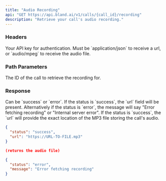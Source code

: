 ```yaml
---
title: "Audio Recording"  
api: "GET https://api.bland.ai/v1/calls/{call_id}/recording"
description: "Retrieve your call's audio recording."
---
```


### Headers

<ParamField header="authorization" type="string">
  Your API key for authentication.
</ParamField>

<ParamField header="accept" type="string">
  Must be `application/json` to receive a url, or `audio/mpeg` to receive the audio file.
</ParamField>

### Path Parameters

<ParamField path="call_id" type="string">
  The ID of the call to retrieve the recording for.
</ParamField>

### Response

<ResponseField name="status" type="string">
  Can be `success` or `error`.
</ResponseField>

<ResponseField name="message" type="string">
  If the status is `success`, the `url` field will be present.
  Alternatively if the status is `error`, the message will say "Error fetching recording" or "Internal server error".
</ResponseField>

<ResponseField name="url" type="string">
  If the status is `success`, the `url` will provide the exact location of the MP3 file storing the call's audio.
</ResponseField>


<ResponseExample>

```json Success response
{
  "status": "success",
  "url": "https://URL-TO-FILE.mp3"
}
```

```json Success response 'audio/mpeg'
(returns the audio file)
```

```json Error response
{
  "status": "error",
  "message": "Error fetching recording"
}
```

</ResponseExample>






